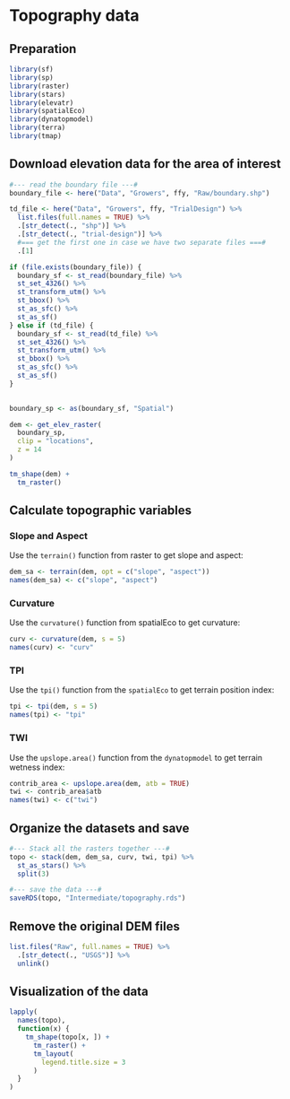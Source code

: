# Topography data

## Preparation

```r
library(sf)
library(sp)
library(raster)
library(stars)
library(elevatr)
library(spatialEco)
library(dynatopmodel)
library(terra)
library(tmap)
```

## Download elevation data for the area of interest

```r
#--- read the boundary file ---#
boundary_file <- here("Data", "Growers", ffy, "Raw/boundary.shp") 

td_file <- here("Data", "Growers", ffy, "TrialDesign") %>% 
  list.files(full.names = TRUE) %>% 
  .[str_detect(., "shp")] %>% 
  .[str_detect(., "trial-design")] %>% 
  #=== get the first one in case we have two separate files ===#
  .[1]

if (file.exists(boundary_file)) {
  boundary_sf <- st_read(boundary_file) %>%
  st_set_4326() %>%
  st_transform_utm() %>%
  st_bbox() %>%
  st_as_sfc() %>%
  st_as_sf()
} else if (td_file) {
  boundary_sf <- st_read(td_file) %>%
  st_set_4326() %>%
  st_transform_utm() %>%
  st_bbox() %>%
  st_as_sfc() %>%
  st_as_sf()
}
  

boundary_sp <- as(boundary_sf, "Spatial")

dem <- get_elev_raster(
  boundary_sp,
  clip = "locations",
  z = 14
)

```

```r
tm_shape(dem) +
  tm_raster()
```

## Calculate topographic variables

### Slope and Aspect
Use the `terrain()` function from raster to get slope and aspect:

```r
dem_sa <- terrain(dem, opt = c("slope", "aspect"))
names(dem_sa) <- c("slope", "aspect")
```

### Curvature

Use the `curvature()` function from spatialEco to get curvature:

```r
curv <- curvature(dem, s = 5)
names(curv) <- "curv"
```

### TPI

Use the `tpi()` function from the `spatialEco` to get terrain position index:

```r
tpi <- tpi(dem, s = 5)
names(tpi) <- "tpi"
```

### TWI

Use the `upslope.area()` function from the `dynatopmodel` to get terrain wetness index:

```r
contrib_area <- upslope.area(dem, atb = TRUE)
twi <- contrib_area$atb
names(twi) <- c("twi")
```

## Organize the datasets and save

```r
#--- Stack all the rasters together ---#
topo <- stack(dem, dem_sa, curv, twi, tpi) %>%
  st_as_stars() %>%
  split(3)

#--- save the data ---#
saveRDS(topo, "Intermediate/topography.rds")
```

## Remove the original DEM files

```r
list.files("Raw", full.names = TRUE) %>%
  .[str_detect(., "USGS")] %>%
  unlink()
```

## Visualization of the data

```r
lapply(
  names(topo),
  function(x) {
    tm_shape(topo[x, ]) +
      tm_raster() +
      tm_layout(
        legend.title.size = 3
      )
  }
)
```


